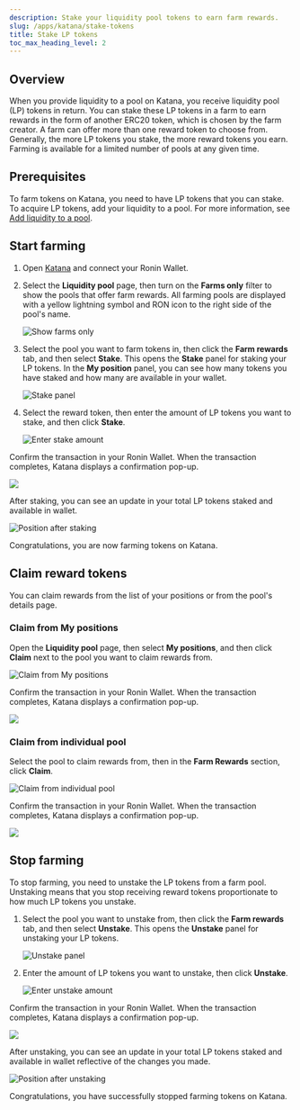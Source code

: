 ```yaml
---
description: Stake your liquidity pool tokens to earn farm rewards.
slug: /apps/katana/stake-tokens
title: Stake LP tokens
toc_max_heading_level: 2
---
```



## Overview

When you provide liquidity to a pool on Katana, you receive liquidity pool (LP) tokens in return. You can stake these LP tokens in a farm to earn rewards in the form of another ERC20 token, which is chosen by the farm creator. A farm can offer more than one reward token to choose from. Generally, the more LP tokens you stake, the more reward tokens you earn. Farming is available for a limited number of pools at any given time.

## Prerequisites

To farm tokens on Katana, you need to have LP tokens that you can stake. To acquire LP tokens, add your liquidity to a pool. For more information, see [Add liquidity to a pool](add-liquidity.mdx).

## Start farming

1. Open [Katana](https://app.roninchain.com/swap) and connect your Ronin Wallet.
2. Select the **Liquidity pool** page, then turn on the **Farms only** filter to show the pools that offer farm rewards. All farming pools are displayed with a yellow lightning symbol and RON icon to the right side of the pool's name.

    ![Show farms only](../assets/katana-farm-filter.png)

3. Select the pool you want to farm tokens in, then click the **Farm rewards** tab, and then select **Stake**. This opens the **Stake** panel for staking your LP tokens. In the **My position** panel, you can see how many tokens you have staked and how many are available in your wallet.
  
    ![Stake panel](../assets/katana-farm-stake-panel.png)

6. Select the reward token, then enter the amount of LP tokens you want to stake, and then click **Stake**.

    ![Enter stake amount](../assets/katana-farm-stake-amount.png)

Confirm the transaction in your Ronin Wallet. When the transaction completes, Katana displays a confirmation pop-up.

<img src={katanaFarmStakeSuccess} width={400} />

After staking, you can see an update in your total LP tokens staked and available in wallet.

![Position after staking](../assets/katana-farm-stake-position.png)

Congratulations, you are now farming tokens on Katana.

## Claim reward tokens

You can claim rewards from the list of your positions or from the pool's details page.

### Claim from My positions

Open the **Liquidity pool** page, then select **My positions**, and then click **Claim** next to the pool you want to claim rewards from.

![Claim from My positions](../assets/katana-farm-positions-claim.png)

Confirm the transaction in your Ronin Wallet. When the transaction completes, Katana displays a confirmation pop-up.

<img src={katanaFarmClaimSuccess} width={400} />

### Claim from individual pool

Select the pool to claim rewards from, then in the **Farm Rewards** section, click **Claim**.

![Claim from individual pool](../assets/katana-farm-individual-claim.png)

Confirm the transaction in your Ronin Wallet. When the transaction completes, Katana displays a confirmation pop-up.

<img src={katanaFarmClaimSuccess} width={400} />

## Stop farming

To stop farming, you need to unstake the LP tokens from a farm pool. Unstaking means that you stop receiving reward tokens proportionate to how much LP tokens you unstake.

1. Select the pool you want to unstake from, then click the **Farm rewards** tab, and then select **Unstake**. This opens the **Unstake** panel for unstaking your LP tokens.

    ![Unstake panel](../assets/katana-farm-unstake-panel.png)

2. Enter the amount of LP tokens you want to unstake, then click **Unstake**.

    ![Enter unstake amount](../assets/katana-farm-unstake-amount.png)

Confirm the transaction in your Ronin Wallet. When the transaction completes, Katana displays a confirmation pop-up.

<img src={katanaFarmUnstakeSuccess} width={400} />

After unstaking, you can see an update in your total LP tokens staked and available in wallet reflective of the changes you made.

![Position after unstaking](../assets/katana-farm-unstake-position.png)

Congratulations, you have successfully stopped farming tokens on Katana.
